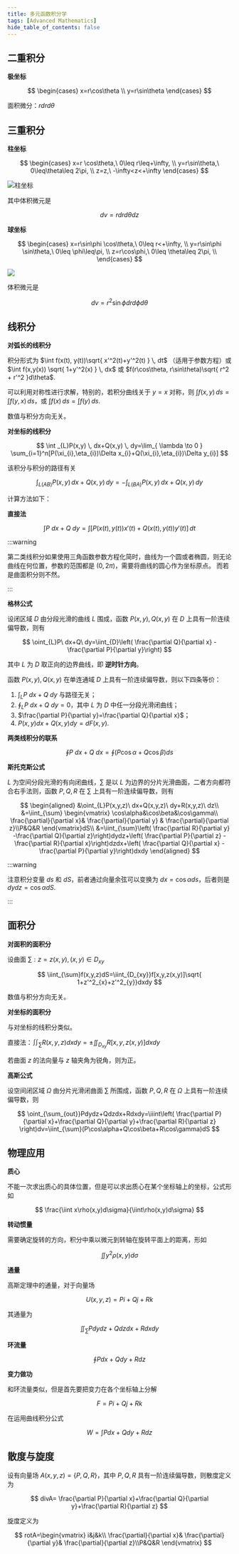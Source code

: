 ```yaml
---
title: 多元函数积分学
tags: [Advanced Mathematics]
hide_table_of_contents: false
---
```


## 二重积分

**极坐标**

$$
\begin{cases}
x=r\cos\theta \\
y=r\sin\theta
\end{cases}
$$

面积微分：$r dr d\theta$

## 三重积分

**柱坐标**

$$
\begin{cases}
x=r \cos\theta,\  0\leq r\leq+\infty, \\
y=r\sin\theta,\ 0\leq\theta\leq 2\pi, \\
z=z,\ -\infty<z<+\infty
\end{cases}
$$

![柱坐标](https://bkimg.cdn.bcebos.com/pic/2fdda3cc7cd98d1039f07b12213fb80e7bec90e8?x-bce-process=image/watermark,image_d2F0ZXIvYmFpa2U4MA==,g_7,xp_5,yp_5/format,f_auto)

其中体积微元是

$$
dv=r dr d\theta dz
$$

**球坐标**

$$
\begin{cases}
x=r\sin\phi \cos\theta,\ 0\leq r<+\infty, \\
y=r\sin\phi \sin\theta,\ 0\leq \phi\leq\pi, \\
z=r\cos\phi,\ 0\leq \theta\leq 2\pi, \\
\end{cases}
$$

![](https://bkimg.cdn.bcebos.com/pic/91ef76c6a7efce1b0330108cad51f3deb48f6559?x-bce-process=image/watermark,image_d2F0ZXIvYmFpa2U4MA==,g_7,xp_5,yp_5/format,f_auto)

体积微元是

$$
dv = r^2\sin\phi dr d\phi d\theta
$$

## 线积分

**对弧长的线积分**

积分形式为 $\int f(x(t), y(t))\sqrt{ x'^2(t)+y'^2(t) } \, dt$ （适用于参数方程）或 $\int f(x,y(x)) \sqrt{ 1+y'^2(x) } \, dx$ 或 $f(r\cos\theta, r\sin\theta)\sqrt{ r^2 + r'^2 }d\theta$.

可以利用对称性进行求解，特别的，若积分曲线关于 $y=x$ 对称，则 $\int f(x,y) \, ds=\int f(y,x) \, ds$，或 $\int f(x) \, ds=\int f(y) \, ds$.

数值与积分方向无关。

**对坐标的线积分**

$$
 \int _{L}P(x,y) \, dx+Q(x,y) \, dy=\lim_{ \lambda \to 0 }   \sum_{i=1}^n[P(\xi_{i},\eta_{i})\Delta x_{i}+Q(\xi_{i},\eta_{i})\Delta y_{i}]
$$

该积分与积分的路径有关

$$
\int _{L(AB)}P(x,y) \, dx+Q(x,y) \, dy=-\int _{L(BA)}P(x,y) \, dx+Q(x,y) \, dy
$$

计算方法如下：

**直接法**

$$
\int P\ dx+Q\ dy=\int [P(x(t),y(t))x'(t)+Q(x(t),y(t))y'(t)] \, dt
$$

:::warning

第二类线积分如果使用三角函数参数方程化简时，曲线为一个圆或者椭圆，则无论曲线在何位置，参数的范围都是 $(0,2\pi)$，需要将曲线的圆心作为坐标原点。  而若是曲面积分则不然。

:::

**格林公式**

设闭区域 $D$ 由分段光滑的曲线 $L$ 围成，函数 $P(x, y),Q(x,y)$ 在 $D$ 上具有一阶连续偏导数，则有

$$
\oint_{L}P\ dx+Q\ dy=\iint_{D}\left(  \frac{\partial Q}{\partial x} -\frac{\partial P}{\partial y}\right)
$$

其中 $L$ 为 $D$ 取正向的边界曲线，即 **逆时针方向**。

函数 $P(x, y),Q(x,y)$ 在单连通域 $D$ 上具有一阶连续偏导数，则以下四条等价：

1. $\int _{L}P\ dx+ Q\ dy$ 与路径无关；
2. $\oint_{L}P\ dx+Q\ dy=0$，其中 $L$ 为 $D$ 中任一分段光滑闭曲线；
3. $\frac{\partial P}{\partial y}=\frac{\partial Q}{\partial x}$；
4. $P(x,y)dx+Q(x,y)dy=dF(x,y)$.

**两类线积分的联系**

$$
\oint P\ dx+Q\ dx=\oint(P\cos\alpha+Q\cos\beta)ds
$$

**斯托克斯公式**

$L$ 为空间分段光滑的有向闭曲线，$\sum$ 是以 $L$ 为边界的分片光滑曲面，二者方向都符合右手法则，函数 $P,Q,R$ 在 $\sum$ 上具有一阶连续偏导数，则有

$$
\begin{aligned}
&\oint_{L}P(x,y,z)\ dx+Q(x,y,z)\ dy+R(x,y,z)\ dz\\
&=\iint_{\sum} \begin{vmatrix}
\cos\alpha&\cos\beta&\cos\gamma\\ \frac{\partial}{\partial x}& \frac{\partial}{\partial y} & \frac{\partial}{\partial z}\\P&Q&R
\end{vmatrix}dS\\
&=\iint_{\sum}\left(  \frac{\partial R}{\partial y} -\frac{\partial Q}{\partial z}\right)dydz+\left(  \frac{\partial P}{\partial z} -\frac{\partial R}{\partial x}\right)dzdx+\left(  \frac{\partial Q}{\partial x} -\frac{\partial P}{\partial y}\right)dxdy
\end{aligned}
$$

:::warning

注意积分变量 $ds$ 和 $dS$，前者通过向量余弦可以变换为 $dx=\cos\alpha ds$，后者则是 $dydz=\cos\alpha dS$.

:::

## 面积分

**对面积的面积分**

设曲面 $\sum:z=z(x,y),(x,y)\in D_{xy}$

$$
\iint_{\sum}f(x,y,z)dS=\iint_{D_{xy}}f[x,y,z(x,y)]\sqrt{ 1+z'^2_{x}+z'^2_{y}}dxdy
$$

数值与积分方向无关。

**对坐标的面积分**

与对坐标的线积分类似。

直接法：$\iint_{\sum}R(x,y,z)dxdy=\pm \iint_{D_{xy}}R[x,y,z(x,y)]dxdy$

若曲面 $z$ 的法向量与 $z$ 轴夹角为锐角，则为正。

**高斯公式**

设空间闭区域 $\Omega$ 由分片光滑闭曲面 $\sum$ 所围成，函数 $P,Q,R$ 在 $\Omega$ 上具有一阶连续偏导数，则

$$
\oint_{\sum_{out}}Pdydz+Qdzdx+Rdxdy=\iiint\left( \frac{\partial P}{\partial x}+\frac{\partial Q}{\partial y}+\frac{\partial R}{\partial z} \right)dv=\iint_{\sum}(P\cos\alpha+Q\cos\beta+R\cos\gamma)dS
$$

## 物理应用

**质心**

不能一次求出质心的具体位置，但是可以求出质心在某个坐标轴上的坐标，公式形如

$$
\frac{\iint x\rho(x,y)d\sigma}{\iint\rho(x,y)d\sigma}
$$

**转动惯量**

需要确定旋转的方向，积分中乘以微元到转轴在旋转平面上的距离，形如

$$
\iint y^2\rho(x,y)d\sigma
$$

**通量**

高斯定理中的通量，对于向量场

$$
U(x,y,z)=Pi+Qj+Rk
$$

其通量为

$$
\iint_{\sum}Pdydz+Qdzdx+Rdxdy
$$

**环流量**

$$
\oint Pdx+Qdy+Rdz
$$

**变力做功**

和环流量类似，但是首先要把变力在各个坐标轴上分解

$$
F=P i+Qj+Rk
$$

在运用曲线积分公式

$$
W=\int Pdx+Qdy+Rdz
$$

## 散度与旋度

设有向量场 $A(x,y,z)=\{P,Q,R\}$，其中 $P,Q,R$ 具有一阶连续偏导数，则散度定义为

$$
divA= \frac{\partial P}{\partial x}+\frac{\partial Q}{\partial y}+\frac{\partial R}{\partial z}
$$

旋度定义为

$$
rotA=\begin{vmatrix}
i&j&k\\ \frac{\partial}{\partial x}& \frac{\partial}{\partial y}& \frac{\partial}{\partial z}\\P&Q&R
\end{vmatrix}
$$
